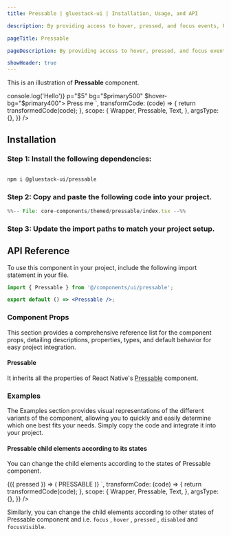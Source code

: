 ```yaml
---
title: Pressable | gluestack-ui | Installation, Usage, and API

description: By providing access to hover, pressed, and focus events, Pressable serves as a more flexible alternative to buttons at a lower level of abstraction. It is a useful primitive for advanced customization needs.

pageTitle: Pressable

pageDescription: By providing access to hover, pressed, and focus events, Pressable serves as a more flexible alternative to buttons at a lower level of abstraction. It is a useful primitive for advanced customization needs.

showHeader: true
---
```



<Meta title="with-gluestack-style/components/Forms/Pressable" />




This is an illustration of **Pressable** component.

<Wrapper>
  <CodePreview
    showComponentRenderer={true}
    showArgsController={false}
    metaData={{
      code: `
 <Pressable
  onPress={() => console.log('Hello')} p="$5" bg="$primary500" $hover-bg="$primary400">
  <Text color="$text0">Press me</Text>
</Pressable>
`,
      transformCode: (code) => {
        return transformedCode(code);
      },
      scope: {
        Wrapper,
        Pressable,
        Text,
      },
      argsType: {},
    }}
  />
</Wrapper>

<br />

## Installation

### Step 1: Install the following dependencies:

```bash

npm i @gluestack-ui/pressable

```

### Step 2: Copy and paste the following code into your project.

<CollapsibleCode>

```jsx 
%%-- File: core-components/themed/pressable/index.tsx --%% 
```

</CollapsibleCode>

### Step 3: Update the import paths to match your project setup.

## API Reference

To use this component in your project, include the following import statement in your file.

```jsx
import { Pressable } from '@/components/ui/pressable';
```

```jsx
export default () => <Pressable />;
```

### Component Props

This section provides a comprehensive reference list for the component props, detailing descriptions, properties, types, and default behavior for easy project integration.

#### Pressable

It inherits all the properties of React Native's [Pressable](https://reactnative.dev/docs/pressable) component.

### Examples

The Examples section provides visual representations of the different variants of the component, allowing you to quickly and easily determine which one best fits your needs. Simply copy the code and integrate it into your project.

#### Pressable child elements according to its states

You can change the child elements according to the states of Pressable component.

<Wrapper>
  <CodePreview
    showComponentRenderer={true}
    showArgsController={false}
    metaData={{
      code: `
 <Pressable p="$16" bg="$primary500"  $hover-bg="$primary400">
   {({ pressed }) => (
        <Text color={pressed ? 'pink' : 'yellow'}>PRESSABLE</Text>
      )}
</Pressable>
`,
      transformCode: (code) => {
        return transformedCode(code);
      },
      scope: {
        Wrapper,
        Pressable,
        Text,
      },
      argsType: {},
    }}
  />
</Wrapper>

Similarly, you can change the child elements according to other states of Pressable
component and i.e. `focus` , `hover` , `pressed` , `disabled` and `focusVisible`.
